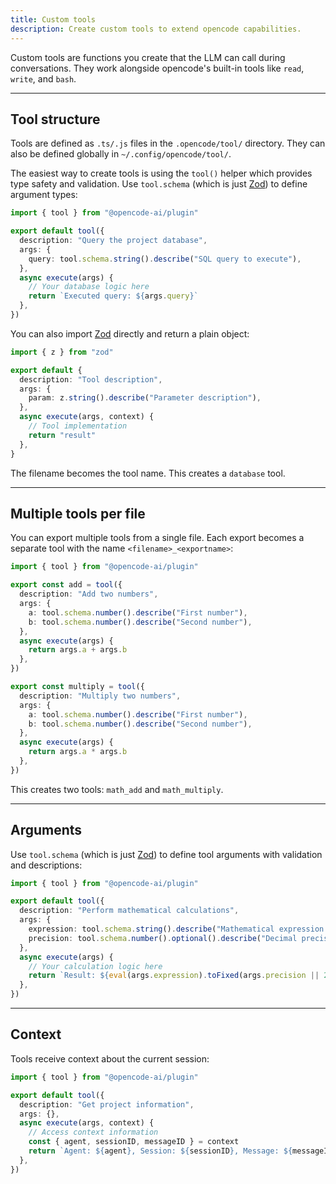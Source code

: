 ```yaml
---
title: Custom tools
description: Create custom tools to extend opencode capabilities.
---
```


Custom tools are functions you create that the LLM can call during conversations. They work alongside opencode's built-in tools like `read`, `write`, and `bash`.

---

## Tool structure

Tools are defined as `.ts/.js` files in the `.opencode/tool/` directory. They
can also be defined globally in `~/.config/opencode/tool/`.

The easiest way to create tools is using the `tool()` helper which provides type safety and validation. Use `tool.schema` (which is just [Zod](https://zod.dev)) to define argument types:

```ts title=".opencode/tool/database.ts"
import { tool } from "@opencode-ai/plugin"

export default tool({
  description: "Query the project database",
  args: {
    query: tool.schema.string().describe("SQL query to execute"),
  },
  async execute(args) {
    // Your database logic here
    return `Executed query: ${args.query}`
  },
})
```

You can also import [Zod](https://zod.dev) directly and return a plain object:

```ts
import { z } from "zod"

export default {
  description: "Tool description",
  args: {
    param: z.string().describe("Parameter description"),
  },
  async execute(args, context) {
    // Tool implementation
    return "result"
  },
}
```

The filename becomes the tool name. This creates a `database` tool.

---

## Multiple tools per file

You can export multiple tools from a single file. Each export becomes a separate tool with the name `<filename>_<exportname>`:

```ts title=".opencode/tool/math.ts"
import { tool } from "@opencode-ai/plugin"

export const add = tool({
  description: "Add two numbers",
  args: {
    a: tool.schema.number().describe("First number"),
    b: tool.schema.number().describe("Second number"),
  },
  async execute(args) {
    return args.a + args.b
  },
})

export const multiply = tool({
  description: "Multiply two numbers",
  args: {
    a: tool.schema.number().describe("First number"),
    b: tool.schema.number().describe("Second number"),
  },
  async execute(args) {
    return args.a * args.b
  },
})
```

This creates two tools: `math_add` and `math_multiply`.

---

## Arguments

Use `tool.schema` (which is just [Zod](https://zod.dev)) to define tool arguments with validation and descriptions:

```ts title=".opencode/tool/calculator.ts"
import { tool } from "@opencode-ai/plugin"

export default tool({
  description: "Perform mathematical calculations",
  args: {
    expression: tool.schema.string().describe("Mathematical expression to evaluate"),
    precision: tool.schema.number().optional().describe("Decimal precision"),
  },
  async execute(args) {
    // Your calculation logic here
    return `Result: ${eval(args.expression).toFixed(args.precision || 2)}`
  },
})
```

---

## Context

Tools receive context about the current session:

```ts title=".opencode/tool/project.ts"
import { tool } from "@opencode-ai/plugin"

export default tool({
  description: "Get project information",
  args: {},
  async execute(args, context) {
    // Access context information
    const { agent, sessionID, messageID } = context
    return `Agent: ${agent}, Session: ${sessionID}, Message: ${messageID}`
  },
})
```
